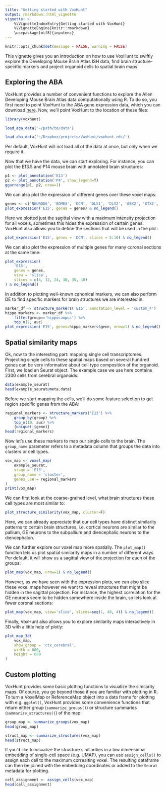 ```yaml
---
title: "Getting started with VoxHunt"
output: rmarkdown::html_vignette
vignette: >
    %\VignetteIndexEntry{Getting started with VoxHunt}
    %\VignetteEngine{knitr::rmarkdown}
    \usepackage[utf8]{inputenc}
---
```



```r
knitr::opts_chunk$set(message = FALSE, warning = FALSE)
```

This vignette gives you an introduction on how to use VoxHunt to swiftly explore the Developing Mouse Brain Atlas ISH data, find brain structure-specific markers and project organoid cells to spatial brain maps.

## Exploring the ABA

VoxHunt provides a number of convenient functions to explore the Allen Developing Mouse Brain Atlas data computationally using R. To do so, you first need to point VoxHunt to the ABA gene expression data, which you can download [here](https://data.mendeley.com/datasets/g4xg38mwcn/2). Now, we'll point VoxHunt to the location of these files:  

```r
library(voxhunt)
```
```r
load_aba_data('~/path/to/data')
```
```r
load_aba_data('~/Dropbox/projects/VoxHunt/voxhunt_rds/')
```
Per default, VoxHunt will not load all of the data at once, but only when we require it. 

Now that we have the data, we can start exploring. For instance, you can plot the E13.5 and P14 mouse brain with annotated brain structures:
```r
p1 <- plot_annotation('E13')
p2 <- plot_annotation('P4', show_legend=T)
ggarrange(p1, p2, nrow=1)
```

We can also plot the expression of different genes over these voxel maps:

```r
genes <- c('NEUROD6', 'EOMES', 'DCN', 'DLX1', 'DLX2', 'GBX2', 'OTX2', 'GATA3', 'PAX8')
plot_expression('E15', genes = genes) & no_legend()
```

Here we plotted just the sagittal view with a maximum intensity projection for all voxels, sometimes this hides the expression of certain genes. VoxHunt also allows you to define the sections that will be used in the plot:

```r
plot_expression('E15', genes = 'DCN', slices = 5:10) & no_legend()
```

We can also plot the expression of multiple genes for many coronal sections at the same time:

```r
plot_expression(
    'E15', 
    genes = genes, 
    view = 'slice', 
    slices = c(4, 12, 24, 30, 35, 40)
) & no_legend()
```


In addition to plotting well-known canonical markers, we can also perform DE to find specific markers for brain structures we are interested in:

```r
marker_df <- structure_markers('E15', annotation_level = 'custom_4')
hippo_markers <- marker_df %>% 
    filter(group=='hippocampus') %>% 
    top_n(2, auc)
plot_expression('E15', genes=hippo_markers$gene, nrow=1) & no_legend()
```


## Spatial similarity maps

Ok, now to the interesting part: mapping single cell transcriptomes. Projecting single cells to these spatial maps based on several hundred genes can be very informative about cell type composition of the organoid. First, we load an Seurat object. The example case we use here contains 2300 cells from cerebral organoids.

```r
data(example_seurat)
head(example_seurat@meta.data)
```

Before we start mapping the cells, we'll do some feature selection to get region specific genes from the ABA:

```r
regional_markers <- structure_markers('E13') %>%
    group_by(group) %>%
    top_n(10, auc) %>% 
    {unique(.$gene)}
head(regional_markers)
```

Now let's use these markers to map our single cells to the brain. The `group_name` parameter refers to a metadata column that groups the data into clusters or cell types.

```r
vox_map <- voxel_map(
    example_seurat, 
    stage = 'E13', 
    group_name = 'cluster', 
    genes_use = regional_markers
)
print(vox_map)
```

We can first look at the coarse-grained level, what brain structures these cell types are most similar to:

```r
plot_structure_similarity(vox_map, cluster=F)
```

Here, we can already appreciate that our cell types have distinct similarity patterns to certain brain structures, i.e. cortical neurons are similar to the pallium, GE neurons to the subpallium and diencephalic neurons to the diencephalon. 

We can further explore our voxel map more spatially. The `plot_map()` function lets us plot spatial similarity maps in a number of different ways. Per default, it will show us a sagittal view of the projection for each of the groups:

```r
plot_map(vox_map, nrow=1) & no_legend()
```


However, as we have seen with the expression plots, we can also slice these voxel maps however we want to reveal structures that might be hidden in the sagittal projection. For instance, the highest correlation for the GE neurons seem to be hidden somewhere inside the brain, so lets look at fewer coronal sections: 


```r
plot_map(vox_map, view='slice', slices=seq(1, 40, 4)) & no_legend()
```

Finally, VoxHunt also allows you to explore similarity maps interactively in 3D with a little help of plotly:

```r
plot_map_3d(
    vox_map, 
    show_group = 'ctx_cerebral', 
    width = 800, 
    height = 600
)
```


## Custom plotting

VoxHunt provides some basic plotting functions to visualize the similarity maps. Of course, you go beyond those if you are familiar with plotting in R. To turn a VoxelMap or ReferenceMap object into a data frame for plotting with e.g. `ggplot()`, VoxHunt provides some convenience functions that return either group (`summarize_groups()`) or structure summaries (`summarize_structures()`)  of the map:

```r
group_map <- summarize_groups(vox_map)
head(group_map)
```

```r
struct_map <- summarize_structures(vox_map)
head(struct_map)
```

If you'd like to visualize the structure similarities in a low dimensional embedding of single-cell space (e.g. UMAP), you can use `assign_cells()` to assign each cell to the maximum correalting voxel. The resulting dataframe can then be joined with the embedding coordinates or added to the `Seurat` metadata for plotting. 

```r
cell_assignment <- assign_cells(vox_map)
head(cell_assignment)
```


